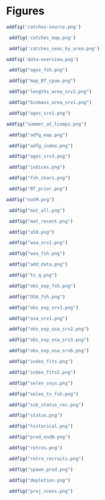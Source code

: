 
# Figures


```r
addfig('catches-source.png')
```

```r
 addfig('catches_map.png')
```

``` r
 addfig('catches_seas_by_area.png')
```

``` r
addfig('data-overview.png')
```

```r
 addfig("ages_fsh.png")
```

```r
 addfig("map_BT_cpue.png")
```

<!-- alternate lenghts and ages depending on year -->
```r
 addfig("lengths_area_srv2.png")
```

<!-- ```{r ages-area-srv2, eval=TRUE, fig.cap=paste0("Length composition of pollock by statistical area for the", tail(datfile$srv_acyrs2,1)," NMFS bottom trawl survey.")}
 addfig("ages_area_srv2.png")
``` -->

```r
 addfig("biomass_area_srv1.png")
```

```r
 addfig("ages_srv1.png")
```

```r
addfig("summer_at_lcomps.png")
```

```r
 addfig("adfg_map.png")
```

```r
 addfig("adfg_index.png")
```

```r
 addfig("ages_srv3.png")
```

```r
 addfig("indices.png")
```

```r
 addfig("fsh_chars.png")
```

```r
 addfig("BT_prior.png")
```

```r
addfig("natM.png")
```

```r
 addfig("mat_all.png")
```

```r
 addfig("mat_recent.png")
```

```r
 addfig("a50.png")
```

```r
 addfig("waa_srv1.png")
```

```r
 addfig("waa_fsh.png")
```

```r
 addfig("add_data.png")
```

```r
 addfig("tv_q.png")
```

```r
 addfig("obs_exp_fsh.png")
```

```r
 addfig("OSA_fsh.png")
```

```r
 addfig("obs_exp_srv1.png")
```

```r
 addfig("osa_srv1.png")
```

```r
 addfig("obs_exp_osa_srv2.png")
```

```r
 addfig("obs_exp_osa_srv3.png")
```

```r
 addfig("obs_exp_osa_srv6.png")
```



```r
 addfig("index_fits.png")
```

```r
 addfig("index_fits2.png")
```

```r
 addfig("selex_svys.png")
```

```r
 addfig("selex_tv_fsh.png")
```

```r
 addfig("ssb_status_rec.png")
```

```r
 addfig("status.png")
```

```r
 addfig("historical.png")
```

```r
 addfig("pred_endN.png")
```

```r
 addfig("retros.png")
```

```r
 addfig("retro_recruits.png")
```

```{r spawn-prod, eval=TRUE, fig.cap="GOA pollock spawner productivity, log(R/S), in 1970-2019 (top).  A five-year running average is also shown.  Spawner productivity in relation to female spawning biomass (bottom).  The Ricker stock-recruit curve is linear in a plot of spawner productivity against spawning biomass.   "} 
 addfig("spawn_prod.png")
```

```r
 addfig("depletion.png")
```

```r
 addfig("proj_scens.png")
```
